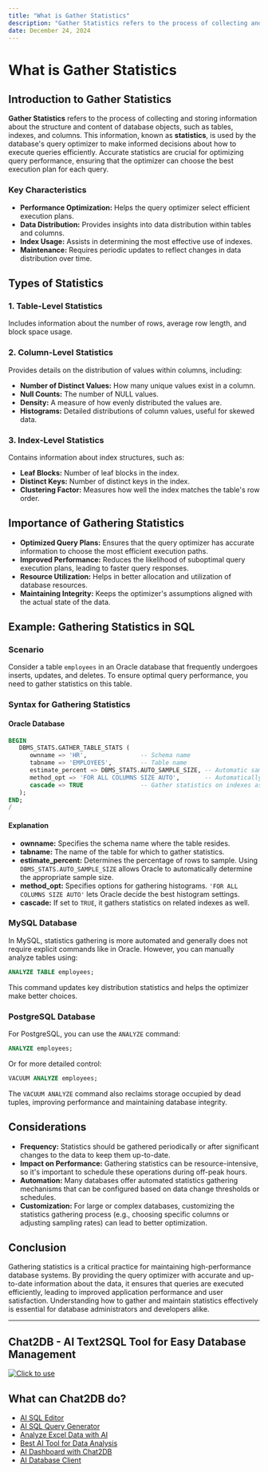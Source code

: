 ```yaml
---
title: "What is Gather Statistics"
description: "Gather Statistics refers to the process of collecting and storing information about the structure and content of database objects, such as tables, indexes, and columns."
date: December 24, 2024
---
```


# What is Gather Statistics

## Introduction to Gather Statistics

**Gather Statistics** refers to the process of collecting and storing information about the structure and content of database objects, such as tables, indexes, and columns. This information, known as **statistics**, is used by the database's query optimizer to make informed decisions about how to execute queries efficiently. Accurate statistics are crucial for optimizing query performance, ensuring that the optimizer can choose the best execution plan for each query.

### Key Characteristics

- **Performance Optimization:** Helps the query optimizer select efficient execution plans.
- **Data Distribution:** Provides insights into data distribution within tables and columns.
- **Index Usage:** Assists in determining the most effective use of indexes.
- **Maintenance:** Requires periodic updates to reflect changes in data distribution over time.

## Types of Statistics

### 1. **Table-Level Statistics**

Includes information about the number of rows, average row length, and block space usage.

### 2. **Column-Level Statistics**

Provides details on the distribution of values within columns, including:
- **Number of Distinct Values:** How many unique values exist in a column.
- **Null Counts:** The number of NULL values.
- **Density:** A measure of how evenly distributed the values are.
- **Histograms:** Detailed distributions of column values, useful for skewed data.

### 3. **Index-Level Statistics**

Contains information about index structures, such as:
- **Leaf Blocks:** Number of leaf blocks in the index.
- **Distinct Keys:** Number of distinct keys in the index.
- **Clustering Factor:** Measures how well the index matches the table's row order.

## Importance of Gathering Statistics

- **Optimized Query Plans:** Ensures that the query optimizer has accurate information to choose the most efficient execution paths.
- **Improved Performance:** Reduces the likelihood of suboptimal query execution plans, leading to faster query responses.
- **Resource Utilization:** Helps in better allocation and utilization of database resources.
- **Maintaining Integrity:** Keeps the optimizer's assumptions aligned with the actual state of the data.

## Example: Gathering Statistics in SQL

### Scenario

Consider a table `employees` in an Oracle database that frequently undergoes inserts, updates, and deletes. To ensure optimal query performance, you need to gather statistics on this table.

### Syntax for Gathering Statistics

#### Oracle Database

```sql
BEGIN
   DBMS_STATS.GATHER_TABLE_STATS (
      ownname => 'HR',               -- Schema name
      tabname => 'EMPLOYEES',        -- Table name
      estimate_percent => DBMS_STATS.AUTO_SAMPLE_SIZE, -- Automatic sample size
      method_opt => 'FOR ALL COLUMNS SIZE AUTO',       -- Automatically determine histogram settings
      cascade => TRUE                -- Gather statistics on indexes as well
   );
END;
/
```

#### Explanation

- **ownname:** Specifies the schema name where the table resides.
- **tabname:** The name of the table for which to gather statistics.
- **estimate_percent:** Determines the percentage of rows to sample. Using `DBMS_STATS.AUTO_SAMPLE_SIZE` allows Oracle to automatically determine the appropriate sample size.
- **method_opt:** Specifies options for gathering histograms. `'FOR ALL COLUMNS SIZE AUTO'` lets Oracle decide the best histogram settings.
- **cascade:** If set to `TRUE`, it gathers statistics on related indexes as well.

### MySQL Database

In MySQL, statistics gathering is more automated and generally does not require explicit commands like in Oracle. However, you can manually analyze tables using:

```sql
ANALYZE TABLE employees;
```

This command updates key distribution statistics and helps the optimizer make better choices.

### PostgreSQL Database

For PostgreSQL, you can use the `ANALYZE` command:

```sql
ANALYZE employees;
```

Or for more detailed control:

```sql
VACUUM ANALYZE employees;
```

The `VACUUM ANALYZE` command also reclaims storage occupied by dead tuples, improving performance and maintaining database integrity.

## Considerations

- **Frequency:** Statistics should be gathered periodically or after significant changes to the data to keep them up-to-date.
- **Impact on Performance:** Gathering statistics can be resource-intensive, so it's important to schedule these operations during off-peak hours.
- **Automation:** Many databases offer automated statistics gathering mechanisms that can be configured based on data change thresholds or schedules.
- **Customization:** For large or complex databases, customizing the statistics gathering process (e.g., choosing specific columns or adjusting sampling rates) can lead to better optimization.

## Conclusion

Gathering statistics is a critical practice for maintaining high-performance database systems. By providing the query optimizer with accurate and up-to-date information about the data, it ensures that queries are executed efficiently, leading to improved application performance and user satisfaction. Understanding how to gather and maintain statistics effectively is essential for database administrators and developers alike.

---

## Chat2DB - AI Text2SQL Tool for Easy Database Management

[![Click to use](/image/blog/chat2db.png)](https://app.chat2db.ai/)

## What can Chat2DB do?

- [AI SQL Editor](https://chat2db.ai/feature/AI%20SQL%20Editor)
- [AI SQL Query Generator](https://chat2db.ai/feature/AI%20SQL%20Query%20Generator)
- [Analyze Excel Data with AI](https://chat2db.ai/feature/Analyze%20Excel%20Data%20with%20AI)
- [Best AI Tool for Data Analysis](https://chat2db.ai/feature/Best%20AI%20Tool%20for%20Data%20Analysis)
- [AI Dashboard with Chat2DB](https://chat2db.ai/feature/AI%20Dashboard%20with%20Chat2DB)
- [AI Database Client](https://chat2db.ai/feature/AI%20Database%20Client)
